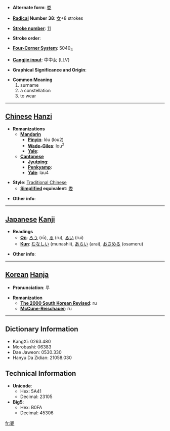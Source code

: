 * '''Alternate form''': [[娄]]

* '''[[Wiktionary:Chinese radical index| Radical]] Number 38''': [[Wiktionary:Chinese radical index 女|女]]+8 strokes

* '''[[Wiktionary:Chinese total strokes index|Stroke number]]''': [[Wiktionary:Chinese total strokes index 11|11]]

* '''Stroke order''': 

* '''[[Wiktionary:Chinese four corner index|Four-Corner System]]''': 5040<sub>4</sub>

* '''[[Wiktionary:Chinese Cangjie index|Cangjie input]]''': 中中女 (LLV)

* '''Graphical Significance and Origin''': 

* '''Common Meaning'''
*#surname
*# a constellation
*# to wear


----

== [[Chinese]] [[Hanzi]] ==

* '''Romanizations'''
** '''[[Mandarin]]'''
*** '''[[Pinyin]]''': lóu (lou2)
*** '''[[Wade-Giles]]''': lou<sup>2</sup>
*** '''[[Yale]]''': 
** '''[[Cantonese]]'''
*** '''[[Jyutping]]''':
*** '''[[Penkyamp]]''': 
*** '''[[Yale]]''': lau4

* '''Style''': [[Traditional Chinese]] 
** '''[[Simplified Chinese|Simplified]] equivalent''': [[娄]]

* '''Other info''': 

----

== [[Japanese]] [[Kanji]] ==

* '''Readings'''
** '''[[On]]''': [[ろう]] (rō), [[る]] (ru), [[るい]] (rui)
** '''[[Kun]]''': [[むなしい]] (munashii), [[あらい]] (arai), [[おさめる]] (osameru)

* '''Other info''':  

----

== [[Korean]] [[Hanja]] ==

* '''Pronunciation''': 루

* '''Romanization'''
** '''[[The 2000 South Korean Revised Romanization|The 2000 South Korean Revised]]''': ru
** '''[[McCune-Reischauer]]''': ru

----

== Dictionary Information ==

* KangXi: 0263.480
* Morobashi: 06383
* Dae Jaweon: 0530.330
* Hanyu Da Zidian: 21058.030

== Technical Information ==

* '''Unicode''':
** Hex: 5A41
** Decimal: 23105
* '''Big5''':
** Hex: B0FA
** Decimal: 45306

[[fr:婁]]
